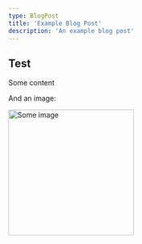 ```yaml
---
type: BlogPost
title: 'Example Blog Post'
description: 'An example blog post'
---
```


## Test

Some content

And an image:

<Image
  src="https://images.unsplash.com/photo-1643116774075-acc00caa9a7b?ixid=M3w0MTk0OTJ8MHwxfHNlYXJjaHwxfHxuZXh0anN8ZW58MHx8fHwxNzI3MTI0NTA1fDA&ixlib=rb-4.0.3&auto=format&fit=crop&w=1920&q=80"
  width="250"
  height="250"
  alt="Some image"
/>